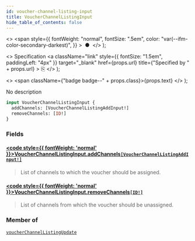 ```yaml
---
id: voucher-channel-listing-input
title: VoucherChannelListingInput
hide_table_of_contents: false
---
```


  <>
    <span
      style={{
        fontWeight: "normal",
        fontSize: ".5em",
        color: "var(--ifm-color-secondary-darkest)",
      }}
    >
      &nbsp;●&nbsp;
    </span>
  </>
);

  <>
    Specification
    <a
      className="link"
      style={{ fontSize: "1.5em", paddingLeft: "4px" }}
      target="\_blank"
      href={props.url}
      title={"Specified by " + props.url}
    >
      ⎘
    </a>
  </>
);

  <>
    <span className={"badge badge--" + props.class}>{props.text}</span>
  </>
);

No description

```graphql
input VoucherChannelListingInput {
  addChannels: [VoucherChannelListingAddInput!]
  removeChannels: [ID!]
}
```

### Fields

#### [<code style={{ fontWeight: 'normal' }}>VoucherChannelListingInput.<b>addChannels</b></code>](#)<Bullet />[`[VoucherChannelListingAddInput!]`](../../../storefront/discounts/inputs/voucher-channel-listing-add-input) <Badge class="secondary" text="list"/> <Badge class="secondary" text="input"/>

> List of channels to which the voucher should be assigned.

#### [<code style={{ fontWeight: 'normal' }}>VoucherChannelListingInput.<b>removeChannels</b></code>](#)<Bullet />[`[ID!]`](../../../storefront/miscellaneous/scalars/id) <Badge class="secondary" text="list"/> <Badge class="secondary" text="scalar"/>

> List of channels from which the voucher should be unassigned.

### Member of

[`voucherChannelListingUpdate`](../../../storefront/discounts/mutations/voucher-channel-listing-update) <Badge class="secondary" text="mutation"/>
